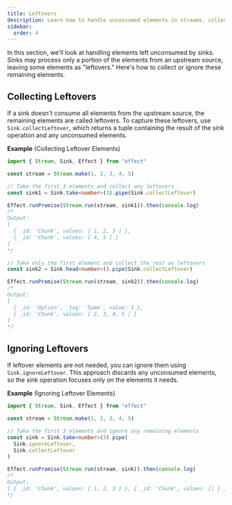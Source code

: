 ```yaml
---
title: Leftovers
description: Learn how to handle unconsumed elements in streams, collecting or ignoring leftovers for efficient data processing.
sidebar:
  order: 4
---
```


In this section, we'll look at handling elements left unconsumed by sinks. Sinks may process only a portion of the elements from an upstream source, leaving some elements as "leftovers." Here's how to collect or ignore these remaining elements.

## Collecting Leftovers

If a sink doesn't consume all elements from the upstream source, the remaining elements are called leftovers. To capture these leftovers, use `Sink.collectLeftover`, which returns a tuple containing the result of the sink operation and any unconsumed elements.

**Example** (Collecting Leftover Elements)

```ts twoslash
import { Stream, Sink, Effect } from "effect"

const stream = Stream.make(1, 2, 3, 4, 5)

// Take the first 3 elements and collect any leftovers
const sink1 = Sink.take<number>(3).pipe(Sink.collectLeftover)

Effect.runPromise(Stream.run(stream, sink1)).then(console.log)
/*
Output:
[
  { _id: 'Chunk', values: [ 1, 2, 3 ] },
  { _id: 'Chunk', values: [ 4, 5 ] }
]
*/

// Take only the first element and collect the rest as leftovers
const sink2 = Sink.head<number>().pipe(Sink.collectLeftover)

Effect.runPromise(Stream.run(stream, sink2)).then(console.log)
/*
Output:
[
  { _id: 'Option', _tag: 'Some', value: 1 },
  { _id: 'Chunk', values: [ 2, 3, 4, 5 ] }
]
*/
```

## Ignoring Leftovers

If leftover elements are not needed, you can ignore them using `Sink.ignoreLeftover`. This approach discards any unconsumed elements, so the sink operation focuses only on the elements it needs.

**Example** (Ignoring Leftover Elements)

```ts twoslash
import { Stream, Sink, Effect } from "effect"

const stream = Stream.make(1, 2, 3, 4, 5)

// Take the first 3 elements and ignore any remaining elements
const sink = Sink.take<number>(3).pipe(
  Sink.ignoreLeftover,
  Sink.collectLeftover
)

Effect.runPromise(Stream.run(stream, sink)).then(console.log)
/*
Output:
[ { _id: 'Chunk', values: [ 1, 2, 3 ] }, { _id: 'Chunk', values: [] } ]
*/
```
